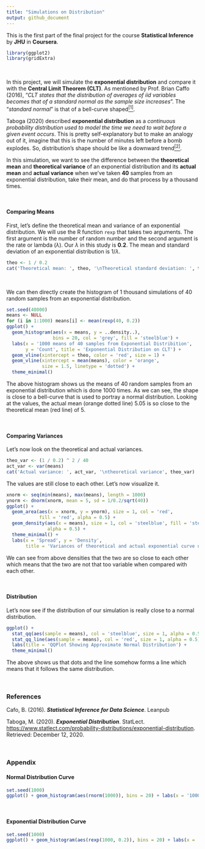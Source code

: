 ---
title: "Simulations on Distribution"
output: github_document
---
This is the first part of the final project for the course **Statistical Inference** by **JHU** in **Coursera**.

```{r libraries, echo=FALSE, results='hide'}
library(ggplot2)
library(gridExtra)
```

<br>

In this project, we will simulate the **exponential distribution** and compare it with the **Central Limit Theorem (CLT)**. As mentioned by Prof. Brian Caffo (2016), "*CLT states that the distribution of averages of iid variables becomes that of a standard normal as the sample size increases*". The "*standard normal*" is that of a bell-curve shaped[<sup>[1]</sup>](#bellcurve).


Taboga (2020) described **exponential distribution** as a *continuous probability distribution used to model the time we need to wait before a given event occurs*. This is pretty self-explanatory but to make an analogy out of it, imagine that this is the number of minutes left before a bomb explodes. So, distribution's shape should be like a downward trend[<sup>[2]</sup>](#expcurve).


In this simulation, we want to see the difference between the **theoretical mean** and **theoretical variance** of an exponential distribution and its **actual mean** and **actual variance** when we've taken **40** samples from an exponential distribution, take their mean, and do that process by a thousand times.

<br>

#### Comparing Means

First, let's define the theoretical mean and variance of an exponential distribution. We will use the R function `rexp` that takes two arguments. The first argument is the number of random number and the second argument is the rate or lambda ($\lambda$). Our $\lambda$ in this study is **0.2**. The mean and standard deviation of an exponential distribution is $1 /\lambda$.

```{r theo}
theo <- 1 / 0.2 
cat('Theoretical mean: ', theo, '\nTheoretical standard deviation: ', theo)
```

<br>

We can then directly create the histogram of 1 thousand simulations of 40 random samples from an exponential distribution.

```{r sim}
set.seed(40000)
means <- NULL
for (i in 1:1000) means[i] <- mean(rexp(40, 0.2))
ggplot() + 
  geom_histogram(aes(x = means, y = ..density..), 
                 bins = 20, col = 'grey', fill = 'steelblue') + 
  labs(x = '1000 means of 40 samples from Exponential Distribition', 
       y = 'Count', title = 'Exponential Distribution on CLT') +
  geom_vline(xintercept = theo, color = 'red', size = 1) +
  geom_vline(xintercept = mean(means), color = 'orange', 
             size = 1.5, linetype = 'dotted') + 
  theme_minimal()
```

The above histogram shows us the means of 40 random samples from an exponential distribution which is done 1000 times. As we can see, the shape is close to a bell-curve that is used to portray a normal distribution. Looking at the values, the actual mean (orange dotted line) 5.05 is so close to the theoretical mean (red line) of 5.

<br>

#### Comparing Variances

Let's now look on the theoretical and actual variances. 

```{r var}
theo_var <- (1 / 0.2) ^ 2 / 40
act_var <- var(means)
cat('Actual variance: ', act_var, '\ntheoretical variance', theo_var)
```

The values are still close to each other. Let's now visualize it.

```{r sim2}
xnorm <- seq(min(means), max(means), length = 1000)
ynorm <- dnorm(xnorm, mean = 5, sd = 1/0.2/sqrt(40))
ggplot() + 
  geom_area(aes(x = xnorm, y = ynorm), size = 1, col = 'red', 
            fill = 'red', alpha = 0.5) + 
  geom_density(aes(x = means), size = 1, col = 'steelblue', fill = 'steelblue', 
               alpha = 0.5) + 
  theme_minimal() +
  labs(x = 'Spread', y = 'Density', 
       title = 'Variances of theoretical and actual exponential curve under CLT')
```

We can see from above densities that the two are so close to each other which means that the two are not that too variable when compared with each other.

<br>

#### Distribution

Let's now see if the distribution of our simulation is really close to a normal distribution.

```{r sim3}
ggplot() + 
  stat_qq(aes(sample = means), col = 'steelblue', size = 1, alpha = 0.5) + 
  stat_qq_line(aes(sample = means), col = 'red', size = 1, alpha = 0.5) +
  labs(title = 'QQPlot Showing Approximate Normal Distribution') + 
  theme_minimal()
```

The above shows us that dots and the line somehow forms a line which means that it follows the same distribution.

<br>

### References
Cafo, B. (2016). ***Statistical Inference for Data Science***. Leanpub

Taboga, M. (2020). ***Exponential Distribution***. StatLect. [https://www.statlect.com/probability-distributions/exponential-distribution](https://www.statlect.com/probability-distributions/exponential-distribution). Retrieved: December 12, 2020.

<br>

### Appendix

#### **Normal Distribution Curve** {#bellcurve}

```{r norm_curve, echo=FALSE, fig.width=6, fig.height=4}
set.seed(1000)
ggplot() + geom_histogram(aes(rnorm(1000)), bins = 20) + labs(x = '1000 Random Values', y = 'Count') + theme_minimal()
```
<br>

#### **Exponential Distribution Curve** {#expcurve}

```{r exp_curve, echo=FALSE, fig.width=6, fig.height=4}
set.seed(1000)
ggplot() + geom_histogram(aes(rexp(1000, 0.2)), bins = 20) + labs(x = '1000 Random Values', y = 'Count') + theme_minimal()
```